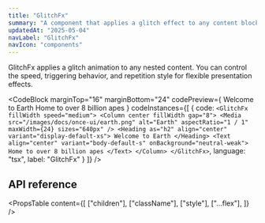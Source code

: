 ```yaml
---
title: "GlitchFx"
summary: "A component that applies a glitch effect to any content block. Ideal for eye-catching visuals and motion design."
updatedAt: "2025-05-04"
navLabel: "GlitchFx"
navIcon: "components"
---
```


GlitchFx applies a glitch animation to any nested content. You can control the speed, triggering behavior, and repetition style for flexible presentation effects.

<CodeBlock
  marginTop="16"
  marginBottom="24"
  codePreview={
    <GlitchFx fillWidth speed="medium">
      <Column center fillWidth gap="8">
        <Media
          src="/images/docs/once-ui/earth.png"
          alt="Earth"
          aspectRatio="1 / 1"
          maxWidth={24}
          sizes="640px"
        />
        <Text align="center" variant="display-default-xs">
          Welcome to Earth
        </Text>
        <Text align="center" variant="body-default-s" onBackground="neutral-weak">
          Home to over 8 billion apes
        </Text>
      </Column>
    </GlitchFx>
  }
  codeInstances={[
    {
      code:
`<GlitchFx fillWidth speed="medium">
    <Column center fillWidth gap="8">
      <Media
        src="/images/docs/once-ui/earth.png"
        alt="Earth"
        aspectRatio="1 / 1"
        maxWidth={24}
        sizes="640px"
      />
      <Heading as="h2" align="center" variant="display-default-xs">
        Welcome to Earth
      </Heading>
      <Text align="center" variant="body-default-s" onBackground="neutral-weak">
        Home to over 8 billion apes
      </Text>
    </Column>
</GlitchFx>`,
      language: "tsx",
      label: "GlitchFx"
    }
  ]}
/>

## API reference

<PropsTable
  content={[
    ["children"],
    ["className"],
    ["style"],
    ["...flex"],
  ]}
/>
